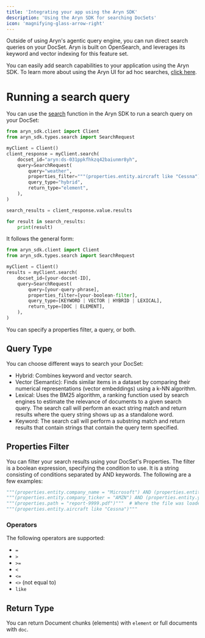 ```yaml
---
title: 'Integrating your app using the Aryn SDK'
description: 'Using the Aryn SDK for searching DocSets'
icon: 'magnifying-glass-arrow-right'
---
```


Outside of using Aryn's agentic query engine, you can run direct search queries on your DocSet. Aryn is built on OpenSearch, and leverages its keyword and vector indexing for this feature set. 

You can easily add search capabilities to your application using the Aryn SDK. To learn more about using the Aryn UI for ad hoc searches, [click here](/aryn-platform/querying-data/search/using_search_ui).


# Running a search query

You can use the [search](/sdk-reference/query#search) function in the Aryn SDK to run a search query on your DocSet:

```python
from aryn_sdk.client import Client
from aryn_sdk.types.search import SearchRequest

myClient = Client()
client_response = myClient.search(
    docset_id="aryn:ds-031ppkfhkzq42baiunmr8yh",
    query=SearchRequest(
        query="weather",
        properties_filter="""(properties.entity.aircraft like "Cessna") and (properties.entity.operator <> "n/a") and (properties.entity.lowestCloudCondition = "Clear")""",
        query_type="hybrid",
        return_type="element",
    ),
)

search_results = client_response.value.results

for result in search_results:
    print(result)
```

It follows the general form:

```python
from aryn_sdk.client import Client
from aryn_sdk.types.search import SearchRequest

myClient = Client()
results = myClient.search(
    docset_id=[your-docset-ID],
    query=SearchRequest(
        query=[your-query-phrase],
        properties_filter=[your-boolean-filter],
        query_type=[KEYWORD | VECTOR | HYBRID | LEXICAL],
        return_type=[DOC | ELEMENT],
    ),
)
```

You can specify a properties filter, a query, or both.

## Query Type

You can choose different ways to search your DocSet:

* Hybrid: Combines keyword and vector search.
* Vector (Semantic): Finds similar items in a dataset by comparing their numerical representations (vector embeddings) using a k-NN algorithm.
* Lexical: Uses the BM25 algorithm, a ranking function used by search engines to estimate the relevance of documents to a given search query. The search call will perform an exact string match and return results where the query string shows up as a standalone word.
* Keyword: The search call will perform a substring match and return results that contain strings that contain the query term specified.


## Properties Filter

You can filter your search results using your DocSet's Properties. The filter is a boolean expression, specifying the condition to use. It is a string consisting of conditions separated by AND keywords. The following are a few examples:

```python
"""(properties.entity.company_name = "Microsoft") AND (properties.entity.year = "2024")"""
"""(properties.entity.company_ticker = "AMZN") AND (properties.entity.year = "2023") AND (properties.entity.quarter = "Q2")"""
"""(properties.path = "report-9999.pdf")"""  # Where the file was loaded from
"""(properties.entity.aircraft like "Cessna")"""
```

### Operators

The following operators are supported:

* `=`
* `>`
* `>=`
* `<`
* `<=`
* `<>` (not equal to)
* `like`

## Return Type

You can return Document chunks (elements) with ```element``` or full documents with ```doc```.

